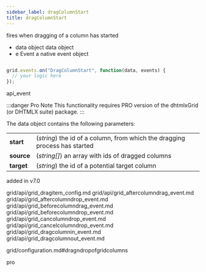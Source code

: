 ```yaml
---
sidebar_label: dragColumnStart
title: dragColumnStart
---
```



          


<Short>

fires when dragging of a column has started


</Short>



- data		object		data object
- e		    Event		a native event object

~~~js

grid.events.on("DragColumnStart", function(data, events) {
  // your logic here
});


~~~
 api_event

<Descr>

:::danger Pro Note
This functionality requires PRO version of the dhtmlxGrid (or DHTMLX suite) package.
:::

The data object contains the following parameters:

<table class="webixdoc_links">
	<tbody>
        <tr>
			<td class="webixdoc_links0"><b>start</b></td>
			<td>(<i>string</i>) the id of a column, from which the dragging process has started</td>
		</tr>
        <tr>
			<td class="webixdoc_links0"><b>source</b></td>
			<td>(<i>string[]</i>) an array with ids of dragged columns</td>
		</tr>
        <tr>
			<td class="webixdoc_links0"><b>target</b></td>
			<td>(<i>string</i>) the id of a potential target column</td>
		</tr>
    </tbody>
</table>



</Descr>


 added in v7.0


grid/api/grid_dragitem_config.md
grid/api/grid_aftercolumndrag_event.md
grid/api/grid_aftercolumndrop_event.md
grid/api/grid_beforecolumndrag_event.md
grid/api/grid_beforecolumndrop_event.md
grid/api/grid_cancolumndrop_event.md
grid/api/grid_cancelcolumndrop_event.md
grid/api/grid_dragcolumnin_event.md
grid/api/grid_dragcolumnout_event.md

 grid/configuration.md#dragndropofgridcolumns

 pro
